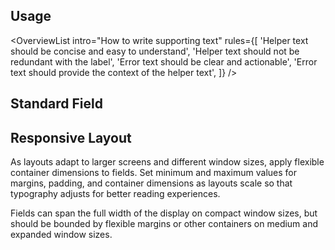---
---


## Usage

<OverviewList intro="How to write supporting text" rules={[
  'Helper text should be concise and easy to understand',
  'Helper text should not be redundant with the label',
  'Error text should be clear and actionable',
  'Error text should provide the context of the helper text',
]} />

## Standard Field

<LivePlayground />

<DripDivider />

## Responsive Layout

As layouts adapt to larger screens and different window sizes, apply flexible container dimensions to fields. Set minimum and maximum values for margins, padding, and container dimensions as layouts scale so that typography adjusts for better reading experiences.

Fields can span the full width of the display on compact window sizes, but should be bounded by flexible margins or other containers on medium and expanded window sizes.
